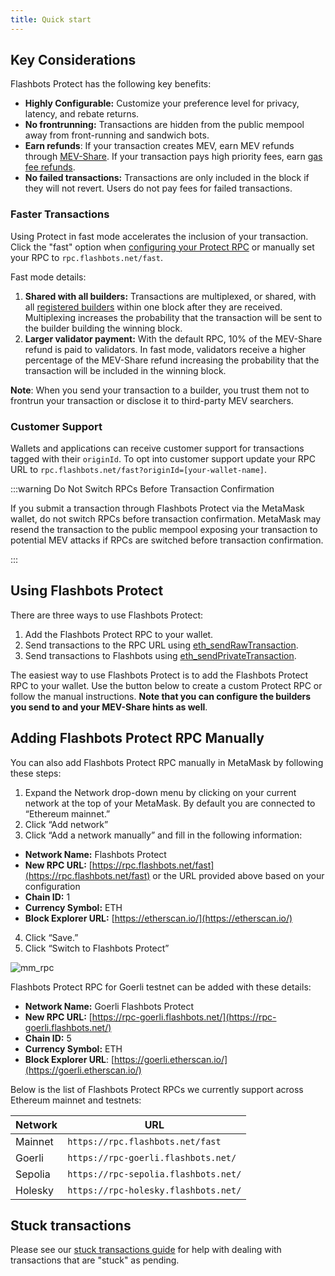 ```yaml
---
title: Quick start
---
```



## Key Considerations

Flashbots Protect has the following key benefits:

- **Highly Configurable:** Customize your preference level for privacy, latency, and rebate returns.
- **No frontrunning:** Transactions are hidden from the public mempool away from front-running and sandwich bots.
- **Earn refunds**: If your transaction creates MEV, earn MEV refunds through [MEV-Share](/flashbots-mev-share/introduction). If your transaction pays high priority fees, earn [gas fee refunds](/flashbots-protect/gas-fee-refunds).
- **No failed transactions:** Transactions are only included in the block if they will not revert. Users do not pay fees for failed transactions.

### Faster Transactions

Using Protect in fast mode accelerates the inclusion of your transaction. Click the "fast" option when [configuring your Protect RPC](/flashbots-protect/quick-start#using-flashbots-protect) or manually set your RPC to `rpc.flashbots.net/fast`.

Fast mode details:

1. **Shared with all builders:** Transactions are multiplexed, or shared, with all [registered builders](https://github.com/flashbots/dowg/blob/main/builder-registrations.json) within one block after they are received. Multiplexing increases the probability that the transaction will be sent to the builder building the winning block.
2. **Larger validator payment:** With the default RPC, 10% of the MEV-Share refund is paid to validators. In fast mode, validators receive a higher percentage of the MEV-Share refund increasing the probability that the transaction will be included in the winning block.

**Note**: When you send your transaction to a builder, you trust them not to frontrun your transaction or disclose it to third-party MEV searchers.

### Customer Support

Wallets and applications can receive customer support for transactions tagged with their `originId`. To opt into customer support update your RPC URL to `rpc.flashbots.net/fast?originId=[your-wallet-name]`.

:::warning Do Not Switch RPCs Before Transaction Confirmation

If you submit a transaction through Flashbots Protect via the MetaMask wallet, do not switch RPCs before transaction confirmation. MetaMask may resend the transaction to the public mempool exposing your transaction to potential MEV attacks if RPCs are switched before transaction confirmation.

:::

## Using Flashbots Protect

There are three ways to use Flashbots Protect:

1. Add the Flashbots Protect RPC to your wallet.
2. Send transactions to the RPC URL using [eth_sendRawTransaction](https://docs.alchemy.com/reference/eth-sendrawtransaction).
3. Send transactions to Flashbots using [eth_sendPrivateTransaction](/flashbots-protect/additional-documentation/eth-sendPrivateTransaction).

The easiest way to use Flashbots Protect is to add the Flashbots Protect RPC to your wallet. Use the button below to create a custom Protect RPC or follow the manual instructions. **Note that you can configure the builders you send to and your MEV-Share hints as well**.

<ProtectButton />

## Adding Flashbots Protect RPC Manually

You can also add Flashbots Protect RPC manually in MetaMask by following these steps:

1. Expand the Network drop-down menu by clicking on your current network at the top of your MetaMask. By default you are connected to “Ethereum mainnet.”
2. Click “Add network”
3. Click “Add a network manually” and fill in the following information:

- **Network Name:** Flashbots Protect
- **New RPC URL:** [https://rpc.flashbots.net/fast](https://rpc.flashbots.net/fast) or the URL provided above based on your configuration
- **Chain ID:** 1
- **Currency Symbol:** ETH
- **Block Explorer URL:** [https://etherscan.io/](https://etherscan.io/)

4. Click “Save.”
5. Click “Switch to Flashbots Protect”

![mm_rpc](/img/mm_rpc.jpg)

Flashbots Protect RPC for Goerli testnet can be added with these details:

- **Network Name:** Goerli Flashbots Protect
- **New RPC URL:** [https://rpc-goerli.flashbots.net/](https://rpc-goerli.flashbots.net/)
- **Chain ID:** 5
- **Currency Symbol:** ETH
- **Block Explorer URL**: [https://goerli.etherscan.io/](https://goerli.etherscan.io/)

Below is the list of Flashbots Protect RPCs we currently support across Ethereum mainnet and testnets:

| Network | URL                                  |
| ------- | ------------------------------------ |
| Mainnet | `https://rpc.flashbots.net/fast`     |
| Goerli  | `https://rpc-goerli.flashbots.net/`  |
| Sepolia | `https://rpc-sepolia.flashbots.net/` |
| Holesky | `https://rpc-holesky.flashbots.net/` |

## Stuck transactions

Please see our [stuck transactions guide](/flashbots-protect/stuck_transactions) for help with dealing with transactions that are "stuck" as pending.
